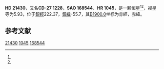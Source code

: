 {{Starbox begin
| name = HD 21430
}}
{{Starbox observe
| epoch = [[J2000.0|J2000.0]]
| constell = {{星座名待查}}<ref name=SIMBAD>{{cite web
 | url=http://simbad.u-strasbg.fr/simbad/sim-id?Ident=HR+1045
 | title =Pulsating variable Star
 | publisher=Centre de Données astronomiques de Strasbourg
 | work=SIMBAD
 | accessdate=2012-07-13}}</ref><ref name=DATA>{{cite web
 | url=http://vizier.u-strasbg.fr/viz-bin/VizieR-5?-out.add=.&-source=5050&-corr=PK=HR&-out.max=9999&HR=1045
 | title=VizieR Detailed Page
 | accessdate=2012-07-13
 | archive-date=2016-03-04
 | archive-url=https://web.archive.org/web/20160304204304/http://vizier.u-strasbg.fr/viz-bin/VizieR-5?-out.add=.&-source=5050&-corr=PK=HR&-out.max=9999&HR=1045
 | dead-url=no
 }}</ref>
| 星官 = 
| ra = {{RA|3|26|22.5}}<ref name=SIMBAD /><ref name=DATA />
| dec = {{DEC|-27|19|3}}<ref name=SIMBAD /><ref name=DATA />
| appmag_v = 5.93<ref name=SIMBAD /><ref name=DATA />
}}
{{Starbox character
| class = G5III<ref name=SIMBAD /><ref name=DATA />
| b-v = 0.94<ref name=SIMBAD /><ref name=DATA />
| u-b = <ref name=SIMBAD /><ref name=DATA />
| r-i = <ref name=SIMBAD /><ref name=DATA />
| variable = 
}}
{{Starbox astrometry
| radial_v = 
| prop_mo_ra = 13
| parallax = 
| p_error = 
}}
{{Starbox catalog
| names =CD-27 1228，[[SAO星表|SAO]] 168544，[[HD星表|HD]] 21430，[[HR星表|HR]] 1045}}
{{Starbox reference |Simbad=HR+1045}}
{{Starbox end}}

'''HD 21430'''，又名'''CD-27 1228'''，'''SAO 168544'''、'''HR 1045'''，是一颗恒星<ref name=SIMBAD /><ref name=DATA />，视星等为5.93，位于[[銀道座標系|銀經]]222.37，[[銀道座標系|銀緯]]-55.7，其[[B1900.0|B1900.0]]坐标为赤經{{RA|3|22|9.2}}，赤緯{{DEC|-27|-55.7|8}}。

== 参考文献 ==
{{reflist}}

{{star-stub}}

[[Category:HD和HDE天體|21430]]
[[Category:HR天體|1045]]
[[Category:SAO天體|168544]]